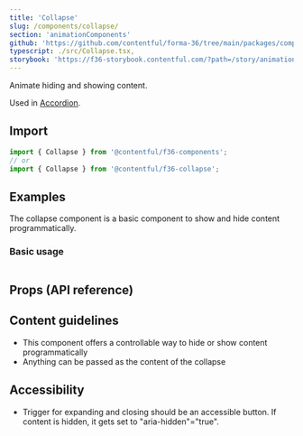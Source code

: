 ```yaml
---
title: 'Collapse'
slug: /components/collapse/
section: 'animationComponents'
github: 'https://github.com/contentful/forma-36/tree/main/packages/components/collapse'
typescript: ./src/Collapse.tsx,
storybook: 'https://f36-storybook.contentful.com/?path=/story/animation-collapse--basic'
---
```


Animate hiding and showing content.

Used in [Accordion](/components/accordion).

## Import

```jsx static=true
import { Collapse } from '@contentful/f36-components';
// or
import { Collapse } from '@contentful/f36-collapse';
```

## Examples

The collapse component is a basic component to show and hide content programmatically.

### Basic usage

```jsx file=./examples/CollapseExample.tsx

```

## Props (API reference)

<PropsTable of="Collapse" />

## Content guidelines

- This component offers a controllable way to hide or show content programmatically
- Anything can be passed as the content of the collapse

## Accessibility

- Trigger for expanding and closing should be an accessible button. If content is hidden, it gets set to "aria-hidden"="true".
